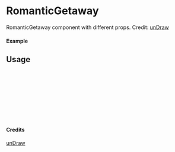 
<Meta of={RomanticGetaway} title="unDraw/RomanticGetaway" />

# RomanticGetaway

RomanticGetaway component with different props.
Credit: [unDraw](https://undraw.co/illustrations)

#### Example

<Canvas of={RomanticGetaway.Primary} />

## Usage

```ts
import { RomanticGetaway } from "yadl-ui";

const Example = () => {
  return (
      <RomanticGetaway />
  );
};

export default Example;
```

#### Credits
[unDraw](https://undraw.co/illustrations)
